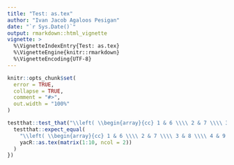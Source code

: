 ```yaml
---
title: "Test: as.tex"
author: "Ivan Jacob Agaloos Pesigan"
date: "`r Sys.Date()`"
output: rmarkdown::html_vignette
vignette: >
  %\VignetteIndexEntry{Test: as.tex}
  %\VignetteEngine{knitr::rmarkdown}
  %\VignetteEncoding{UTF-8}
---
```



```r
knitr::opts_chunk$set(
  error = TRUE,
  collapse = TRUE,
  comment = "#>",
  out.width = "100%"
)
```



```r
testthat::test_that("\\left( \\begin{array}{cc} 1 & 6 \\\\ 2 & 7 \\\\ 3 & 8 \\\\ 4 & 9 \\\\ 5 & 10 \\end{array} \\right)", {
  testthat::expect_equal(
    "\\left( \\begin{array}{cc} 1 & 6 \\\\ 2 & 7 \\\\ 3 & 8 \\\\ 4 & 9 \\\\ 5 & 10 \\end{array} \\right)",
    yacR::as.tex(matrix(1:10, ncol = 2))
  )
})
```

